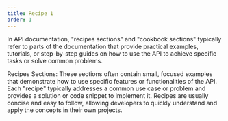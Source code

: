 ```yaml
---
title: Recipe 1
order: 1
---
```


In API documentation, "recipes sections" and "cookbook sections" typically refer to parts of the documentation that provide practical examples, tutorials, or step-by-step guides on how to use the API to achieve specific tasks or solve common problems.

Recipes Sections: These sections often contain small, focused examples that demonstrate how to use specific features or functionalities of the API. Each "recipe" typically addresses a common use case or problem and provides a solution or code snippet to implement it. Recipes are usually concise and easy to follow, allowing developers to quickly understand and apply the concepts in their own projects.
